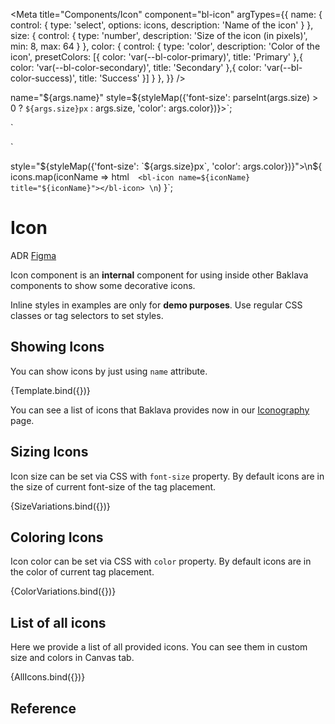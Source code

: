 
<Meta
  title="Components/Icon"
  component="bl-icon"
  argTypes={{
    name: {
      control: {
        type: 'select',
        options: icons,
        description: 'Name of the icon'
      }
    },
    size: {
      control: {
        type: 'number',
        description: 'Size of the icon (in pixels)',
        min: 8,
        max: 64
      }
    },
    color: {
      control: {
        type: 'color',
        description: 'Color of the icon',
        presetColors: [{
          color: 'var(--bl-color-primary)',
          title: 'Primary'
        },{
          color: 'var(--bl-color-secondary)',
          title: 'Secondary'
        },{
          color: 'var(--bl-color-success)',
          title: 'Success'
        }]
      }
    },
  }}
/>

  name="${args.name}"
  style=${styleMap({'font-size': parseInt(args.size) > 0 ? `${args.size}px` : args.size, 'color': args.color})}></bl-icon>`;

<bl-icon name="${args.name}" style="font-size: var(--bl-font-size-m)"></bl-icon>
<bl-icon name="${args.name}" style="font-size: var(--bl-font-size-l)"></bl-icon>
<bl-icon name="${args.name}" style="font-size: var(--bl-font-size-xl)"></bl-icon>
<bl-icon name="${args.name}" style="font-size: var(--bl-font-size-2xl)"></bl-icon>
<bl-icon name="${args.name}" style="font-size: var(--bl-font-size-3xl)"></bl-icon>
`

<bl-icon name="${args.name}" style="color: var(--bl-color-neutral-darker)"></bl-icon>
<bl-icon name="${args.name}" style="color: var(--bl-color-neutral-dark)"></bl-icon>
<bl-icon name="${args.name}" style="color: var(--bl-color-neutral-light)"></bl-icon>
<bl-icon name="${args.name}" style="color: var(--bl-color-neutral-lighter)"></bl-icon>
`

  style="${styleMap({'font-size': `${args.size}px`, 'color': args.color})}">\n${
    icons.map(iconName => html`  <bl-icon name=${iconName} title="${iconName}"></bl-icon> \n`)
  }</div>`;

# Icon

<bl-badge icon="document">ADR</bl-badge>
<bl-badge icon="puzzle">[Figma](https://www.figma.com/file/RrcLH0mWpIUy4vwuTlDeKN/Baklava-Design-Guide?node-id=0%3A1)</bl-badge>

Icon component is an **internal** component for using inside other Baklava components to show some decorative icons.

<bl-alert variant="warning" icon>Inline styles in examples are only for **demo purposes**. Use regular CSS classes or tag selectors to set styles.</bl-alert>

## Showing Icons

You can show icons by just using `name` attribute.

<Canvas>
  <Story name="Single Icon" args={{ name: 'info' }}>
    {Template.bind({})}
  </Story>
</Canvas>

You can see a list of icons that Baklava provides now in our [Iconography](/docs/design-system-iconography--page) page.

## Sizing Icons

Icon size can be set via CSS with `font-size` property. By default icons are in the size of current font-size of the tag placement.

<Canvas>
  <Story name="Icon sizes" parameters={{
      controls: {
        include: ['name']
      }
    }} args={{ name: 'info' }}>
    {SizeVariations.bind({})}
  </Story>
</Canvas>

## Coloring Icons

Icon color can be set via CSS with `color` property. By default icons are in the color of current tag placement.

<Canvas>
  <Story name="Icon colors" parameters={{
      controls: {
        include: ['name']
      }
    }} args={{ name: 'info' }}>
    {ColorVariations.bind({})}
  </Story>
</Canvas>

## List of all icons

Here we provide a list of all provided icons. You can see them in custom size and colors in Canvas tab.

<Canvas>
  <Story name="Icon list" parameters={{
      controls: {
        exclude: ['name']
      }
    }} args={{ size: 32 }}>
    {AllIcons.bind({})}
  </Story>
</Canvas>

## Reference

<ArgsTable of="bl-icon" />
